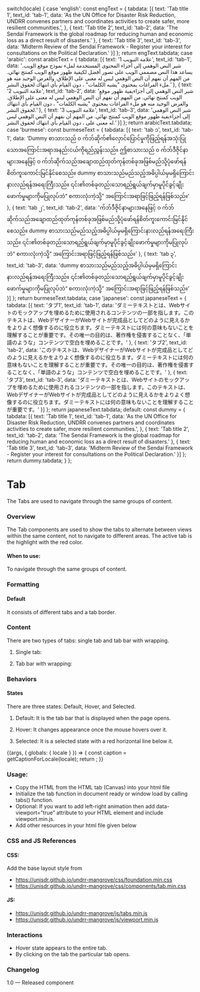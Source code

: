 
  switch(locale) {
    case 'english': const engText = { tabdata: [{
      text: 'Tab title 1',
      text_id: 'tab-1',
      data: 'As the UN Office for Disaster Risk Reduction, UNDRR convenes partners and coordinates activities to create safer, more resilient communities.',
    },
    {
      text: 'Tab title 2',
      text_id: 'tab-2',
       data: 'The Sendai Framework is the global roadmap for reducing human and economic loss as a direct result of disasters.'
    },
    {
      text: 'Tab title 3',
      text_id: 'tab-3',
      data: 'Midterm Review of the Sendai Framework - Register your interest for consultations on the Political Declaration.'
    }]
    }; return engText.tabdata;
    case 'arabic': const arabicText = { tabdata: [{
      text: 'علامة التبويب 1',
      text_id: 'tab-1',
      data: 'شير النص الوهمي إلى أجزاء المحتوى المستخدمة لملء نموذج موقع الويب. يساعد هذا النص مصممي الويب على تصور أفضل لكيفية ظهور موقع الويب كمنتج نهائي. من المهم أن نفهم أن النص الوهمي ليس له معنى على الإطلاق. والغرض الوحيد منه هو ملء الفراغات بمحتوى "يشبه الكلمات" ، دون القيام بأي انتهاك لحقوق النشر.'
    },
    {
      text: 'علامة التبويب 2',
      text_id: 'tab-2',
      data: 'شير النص الوهمي إلى أجزاءيفية ظهور موقع الويب كمنتج نهائي. من المهم أن نفهم أن النص الوهمي ليس له معنى على الإطلاق. والغرض الوحيد منه هو ملء الفراغات بمحتوى "يشبه الكلمات" ، دون القيام بأي انتهاك لحقوق النشر.'
    },
    {
      text: 'علامة التبويب 3',
      text_id: 'tab-3',
      data: 'شير النص الوهمي إلى أجزاءيفية ظهور موقع الويب كمنتج نهائي. من المهم أن نفهم أن النص الوهمي ليس له معنى على ، دون القيام بأي انتهاك لحقوق النشر.'
    }]
    }; return arabicText.tabdata;
    case 'burmese': const burmeseText = { tabdata: [{
      text: 'tab ၁',
      text_id: 'tab-1',
      data: 'Dummy စာသားသည် ၀ က်ဘ်ဆိုက်၏လှောင်ပြောင်မှုကိုဖြည့်ရန်အသုံးပြုသောအကြောင်းအရာအနည်းငယ်ကိုရည်ညွှန်းသည်။ ဤစာသားသည် ၀ က်ဘ်ဒီဇိုင်နာများအနေဖြင့် ၀ က်ဘ်ဆိုက်သည်အချောထည်ထုတ်ကုန်တစ်ခုအဖြစ်မည်သို့ပုံဖော်ရန်စိတ်ကူးကောင်းမြင်နိုင်စေသည်။ dummy စာသားသည်မည်သည့်အဓိပ္ပါယ်မှမရှိကြောင်းနားလည်ရန်အရေးကြီးသည်။ ၎င်း၏တစ်ခုတည်းသောရည်ရွယ်ချက်မှာမူပိုင်ခွင့်ချိုးဖောက်မှုများကိုမပြုလုပ်ဘဲ“ စကားလုံးကဲ့သို့” အကြောင်းအရာဖြင့်ဖြည့်ရန်ဖြစ်သည်။'
    },
    {
      text: 'tab ၂',
      text_id: 'tab-2',
       data: 'က်ဘ်ဒီဇိုင်နာများအနေဖြင့် ၀ က်ဘ်ဆိုက်သည်အချောထည်ထုတ်ကုန်တစ်ခုအဖြစ်မည်သို့ပုံဖော်ရန်စိတ်ကူးကောင်းမြင်နိုင်စေသည်။ dummy စာသားသည်မည်သည့်အဓိပ္ပါယ်မှမရှိကြောင်းနားလည်ရန်အရေးကြီးသည်။ ၎င်း၏တစ်ခုတည်းသောရည်ရွယ်ချက်မှာမူပိုင်ခွင့်ချိုးဖောက်မှုများကိုမပြုလုပ်ဘဲ“ စကားလုံးကဲ့သို့” အကြောင်းအရာဖြင့်ဖြည့်ရန်ဖြစ်သည်။'
    },
    {
      text: 'tab ၃',
      text_id: 'tab-3',
       data: 'dummy စာသားသည်မည်သည့်အဓိပ္ပါယ်မှမရှိကြောင်းနားလည်ရန်အရေးကြီးသည်။ ၎င်း၏တစ်ခုတည်းသောရည်ရွယ်ချက်မှာမူပိုင်ခွင့်ချိုးဖောက်မှုများကိုမပြုလုပ်ဘဲ“ စကားလုံးကဲ့သို့” အကြောင်းအရာဖြင့်ဖြည့်ရန်ဖြစ်သည်။'
    }]
    }; return burmeseText.tabdata;
    case 'japanese': const japaneseText = { tabdata: [{
      text: 'タブ1',
      text_id: 'tab-1',
       data: 'ダミーテキストとは、Webサイトのモックアップを埋めるために使用されるコンテンツの一部を指します。このテキストは、WebデザイナーがWebサイトが完成品としてどのように見えるかをよりよく想像するのに役立ちます。ダミーテキストには何の意味もないことを理解することが重要です。その唯一の目的は、著作権を侵害することなく、「単語のような」コンテンツで空白を埋めることです。'
    },
    {
      text: 'タブ2',
      text_id: 'tab-2',
      data: 'このテキストは、WebデザイナーがWebサイトが完成品としてどのように見えるかをよりよく想像するのに役立ちます。ダミーテキストには何の意味もないことを理解することが重要です。その唯一の目的は、著作権を侵害することなく、「単語のような」コンテンツで空白を埋めることです。'
    },
    {
      text: 'タブ3',
      text_id: 'tab-3',
     data: 'ダミーテキストとは、Webサイトのモックアップを埋めるために使用されるコンテンツの一部を指します。このテキストは、WebデザイナーがWebサイトが完成品としてどのように見えるかをよりよく想像するのに役立ちます。ダミーテキストには何の意味もないことを理解することが重要です。'
    }]
    }; return japaneseText.tabdata;
    default:
      const dummy =  { tabdata: [{
      text: 'Tab title 1',
      text_id: 'tab-1',
      data: 'As the UN Office for Disaster Risk Reduction, UNDRR convenes partners and coordinates activities to create safer, more resilient communities.',
    },
    {
      text: 'Tab title 2',
      text_id: 'tab-2',
       data: 'The Sendai Framework is the global roadmap for reducing human and economic loss as a direct result of disasters.'
    },
    {
      text: 'Tab title 3',
      text_id: 'tab-3',
      data: 'Midterm Review of the Sendai Framework - Register your interest for consultations on the Political Declaration.'
    }]
    };
    return dummy.tabdata;
  }
};

<Meta title="Components/Tabs"  />

# Tab

The Tabs are used to navigate through the same groups of content.

### Overview
The Tab components are used to show the tabs to alternate between views within the same content, not to navigate to different areas. The active tab is the highlight with the red color.

#### When to use:

To navigate through the same groups of content.

### Formatting

#### Default
It consists of different tabs and a tab border.

### Content
There are two types of tabs: single tab and tab bar with wrapping.

1. Single tab:


2. Tab bar with wrapping:

### Behaviors

#### States
There are three states:  Default, Hover, and Selected.
1. Default: It is the tab bar that is displayed when the page opens.

2. Hover: It changes appearance once the mouse hovers over it.

3. Selected: It is a selected state with a red horizontal line below it.

<Canvas>
<Story name="Tabs">
  {(args, { globals: { locale } }) => {
    const caption = getCaptionForLocale(locale);
    return <Tab tabdata={caption} ></Tab>;
  }}
</Story>
</Canvas>

### Usage:
- Copy the HTML from the HTML tab (Canvas) into your html file
- Initialize the tab function in document ready or window load by calling tabs() function.
- Optional: If you want to add left-right animation then add data-viewport=”true” attribute to your HTML element and include viewport.min.js.
- Add other resources in your html file given below

### CSS and JS References

#### CSS:
Add the base layout style from

- https://unisdr.github.io/undrr-mangrove/css/foundation.min.css
- https://unisdr.github.io/undrr-mangrove/css/components/tab.min.css

#### JS:
- https://unisdr.github.io/undrr-mangrove/js/tabs.min.js
- https://unisdr.github.io/undrr-mangrove/js/viewport.min.js

### Interactions
- Hover state appears to the entire tab.
- By clicking on the tab the particular tab opens.

### Changelog
1.0 — Released component

